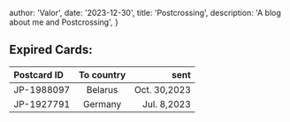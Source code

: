 
  author: 'Valor',
  date: '2023-12-30',
  title: 'Postcrossing',
  description:
    'A blog about me and Postcrossing',
}


## Expired Cards:
| Postcard ID | To country | sent |
| :--- | :---: | ---: |
| JP-1988097 | Belarus | Oct. 30,2023 | 
| JP-1927791 | Germany | Jul. 8,2023 |
